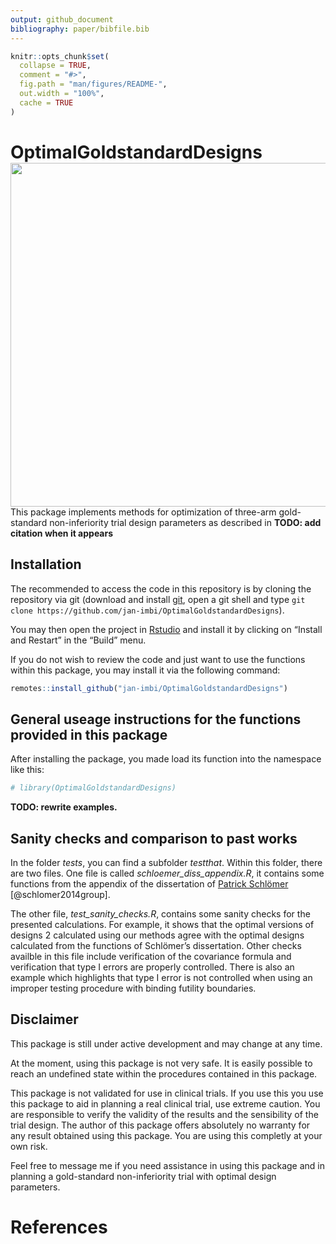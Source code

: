 ---
output: github_document
bibliography: paper/bibfile.bib
---

<!-- README.md is generated from README.Rmd. Please edit that file -->

```{r, include = FALSE}
knitr::opts_chunk$set(
  collapse = TRUE,
  comment = "#>",
  fig.path = "man/figures/README-",
  out.width = "100%",
  cache = TRUE
)
```

# OptimalGoldstandardDesigns <a href='https://github.com/jan-imbi/OptimalGoldstandardDesigns'><img src='man/figures/sticker.png' align="right" height="550" /></a>

<!-- badges: start -->
<!-- badges: end -->

This package implements methods for optimization of three-arm gold-standard non-inferiority trial design parameters as
described in **TODO: add citation when it appears**

## Installation

The recommended to access the code in this repository is by cloning the repository via git (download and install [git](https://git-scm.com/download), open a git shell and type `git clone https://github.com/jan-imbi/OptimalGoldstandardDesigns`).

You may then open the project in [Rstudio](https://www.rstudio.com/products/rstudio/download/#download) and install it by clicking on "Install and Restart" in the "Build" menu.


If you do not wish to review the code and just want to use the functions within this package,
you may install it via the following command:

``` r
remotes::install_github("jan-imbi/OptimalGoldstandardDesigns")
```

## General useage instructions for the functions provided in this package
After installing the package, you made load its function into the namespace like this:

```{r}
# library(OptimalGoldstandardDesigns)
```

**TODO: rewrite examples.**


## Sanity checks and comparison to past works

In the folder *tests*, you can find a subfolder *testthat*. Within this folder, there are two files. One file is called *schloemer_diss_appendix.R*, it contains some functions from the appendix of the dissertation of [Patrick Schlömer](https://d-nb.info/1072225700/34) [@schlomer2014group].


The other file, *test_sanity_checks.R*, contains some sanity checks for the presented calculations.
For example, it shows that the optimal versions of designs 2 calculated using our methods agree with
the optimal designs calculated from the functions of Schlömer's dissertation.
Other checks availble in this file include verification of the covariance formula and verification that
type I errors are properly controlled. There is also an example which highlights that type I error is not
controlled when using an improper testing procedure with binding futility boundaries.

## Disclaimer
This package is still under active development and may change at any time.

At the moment, using this package is not very safe. It is easily possible to reach an undefined state within
the procedures contained in this package.

This package is not validated for use in clinical trials.
If you use this you use this package to aid in
planning a real clinical trial, use extreme caution. You are responsible to verify the validity of the
results and the sensibility of the trial design. The author of this package offers absolutely
no warranty for any result obtained using this package. You are using this completly at your own risk.

Feel free to message me if you need assistance in using this package and in planning a gold-standard
non-inferiority trial with optimal design parameters.

# References
